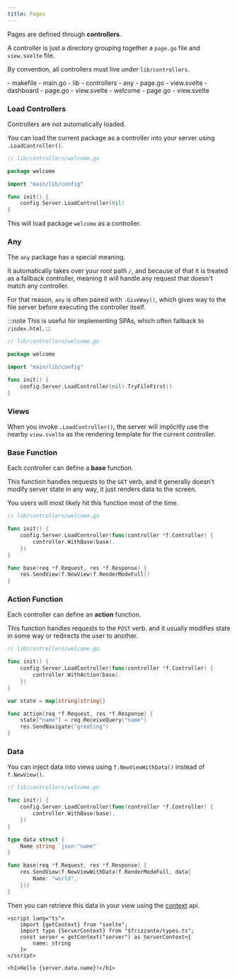 ```yaml
---
title: Pages
---
```



Pages are defined through **controllers**.

A controller is just a directory grouping together a `page.go` file and `view.svelte` file.

By convention, all controllers must live under `lib/controllers`.

<FileTree>
    - makefile
    - main.go
    - lib
        - controllers
            - any
                - page.go
                - view.svelte
            - dashboard
                - page.go
                - view.svelte
            - welcome
                - page.go
                - view.svelte
</FileTree>

### Load Controllers

Controllers are not automatically loaded.

You can load the current package as a controller
into your server using `.LoadController()`.

```go
// lib/controllers/welcome.go

package welcome

import "main/lib/config"

func init() {
	config.Server.LoadController(nil)
}

```

This will load package `welcome` as a controller.

### Any

The `any` package has a special meaning.

It automatically takes over your root path `/`,
and because of that it is treated as a fallback controller,
meaning it will handle any request that doesn't match any controller.

For that reason, `any` is often paired with `.GiveWay()`,
which gives way to the file server before executing the controller itself.

:::note
This is useful for implementing SPAs, which often fallback to `/index.html`.
:::

```go
// lib/controllers/welcome.go

package welcome

import "main/lib/config"

func init() {
	config.Server.LoadController(nil).TryFileFirst()
}

```

### Views

When you invoke `.LoadController()`,
the server will implicitly use the nearby `view.svelte` as the rendering
template for the current controller.

### Base Function

Each controller can define a **base** function.

This function handles requests to the `GET` verb, and it generally
doesn't modify server state in any way, it just renders
data to the screen.

You users will most likely hit this function most of the time.

```go
// lib/controllers/welcome.go

func init() {
	config.Server.LoadController(func(controller *f.Controller) {
		controller.WithBase(base).
	})
}

func base(req *f.Request, res *f.Response) {
	res.SendView(f.NewView(f.RenderModeFull))
}
```

### Action Function

Each controller can define an **action** function.

This function handles requests to the `POST` verb. and
it usually modifies state in some way or redirects the user to another.

```go
// lib/controllers/welcome.go

func init() {
	config.Server.LoadController(func(controller *f.Controller) {
		controller.WithAction(base).
	})
}

var state = map[string]string{}

func action(req *f.Request, res *f.Response) {
	state["name"] = req.ReceiveQuery("name")
	res.SendNavigate("greeting")
}
```

### Data

You can inject data into views using `f.NewViewWithData()` instead of `f.NewView()`.

```go
// lib/controllers/welcome.go

func init() {
	config.Server.LoadController(func(controller *f.Controller) {
		controller.WithBase(base).
	})
}

type data struct {
	Name string `json:"name"`
}

func base(req *f.Request, res *f.Response) {
	res.SendView(f.NewViewWithData(f.RenderModeFull, data{
		Name: "world",
	}))
}
```

Then you can retrieve this data in your view using the [context](https://svelte.dev/docs/svelte/context) api.

```svelte
<script lang="ts">
    import {getContext} from "svelte";
    import type {ServerContext} from "$frizzante/types.ts";
    const server = getContext("server") as ServerContext<{
        name: string
    }>
</script>

<h1>Hello {server.data.name}!</h1>
```